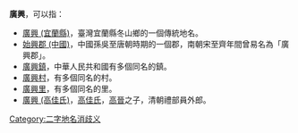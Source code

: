 '''廣興'''，可以指：
* [[廣興_(宜蘭縣)|廣興 (宜蘭縣)]]，臺灣宜蘭縣冬山鄉的一個傳統地名。
* [[始興郡_(中國)|始興郡 (中國)]]，中國孫吳至唐朝時期的一個郡，南朝宋至齊年間曾易名為「廣興郡」。
* [[廣興鎮|廣興鎮]]，中華人民共和國有多個同名的鎮。
* [[廣興村|廣興村]]，有多個同名的村。
* [[廣興里|廣興里]]，有多個同名的里。
* [[廣興_(高佳氏)|廣興 (高佳氏)]]，[[高佳氏|高佳氏]]，[[高晉|高晉]]之子，清朝禮部員外郎。
{{disambig}}
[[Category:二字地名消歧义|Category:二字地名消歧义]]